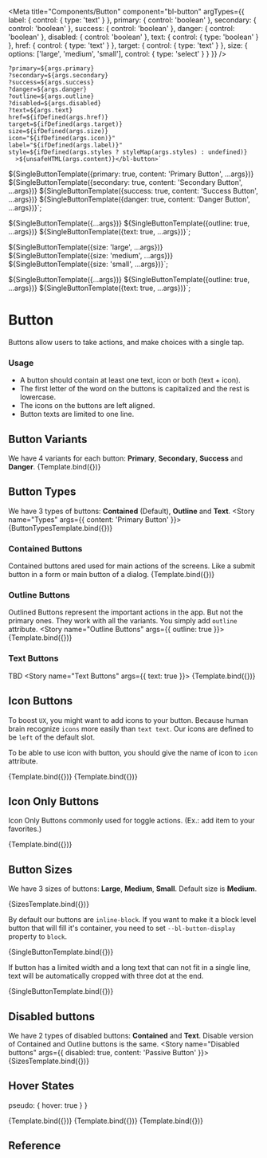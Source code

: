 
<Meta
  title="Components/Button"
  component="bl-button"
  argTypes={{
    label: {
      control: {
        type: 'text'
      }
    },
    primary: {
      control: 'boolean'
    },
    secondary: {
      control: 'boolean'
    },
    success: {
      control: 'boolean'
    },
    danger: {
      control: 'boolean'
    },
    disabled: {
      control: 'boolean'
    },
    text: {
      control: {
        type: 'boolean'
      }
    },
    href: {
       control: {
        type: 'text'
      }
    },
    target: {
       control: {
        type: 'text'
      }
    },
    size: {
      options: ['large', 'medium', 'small'],
      control: { type: 'select' }
    }
  }}
/>

    ?primary=${args.primary}
    ?secondary=${args.secondary}
    ?success=${args.success}
    ?danger=${args.danger}
    ?outline=${args.outline}
    ?disabled=${args.disabled}
    ?text=${args.text}
    href=${ifDefined(args.href)}
    target=${ifDefined(args.target)}
    size=${ifDefined(args.size)}
    icon="${ifDefined(args.icon)}"
    label="${ifDefined(args.label)}"
    style=${ifDefined(args.styles ? styleMap(args.styles) : undefined)}
      >${unsafeHTML(args.content)}</bl-button>`

${SingleButtonTemplate({primary: true, content: 'Primary Button', ...args})}
${SingleButtonTemplate({secondary: true, content: 'Secondary Button', ...args})}
${SingleButtonTemplate({success: true, content: 'Success Button', ...args})}
${SingleButtonTemplate({danger: true, content: 'Danger Button', ...args})}`;

${SingleButtonTemplate({...args})}
${SingleButtonTemplate({outline: true, ...args})}
${SingleButtonTemplate({text: true, ...args})}`;

${SingleButtonTemplate({size: 'large', ...args})}
${SingleButtonTemplate({size: 'medium', ...args})}
${SingleButtonTemplate({size: 'small', ...args})}`;

${SingleButtonTemplate({...args})}
${SingleButtonTemplate({outline: true, ...args})}
${SingleButtonTemplate({text: true, ...args})}`;

# Button

Buttons allow users to take actions, and make choices with a single tap.

### Usage
* A button should contain at least one text, icon or both (text + icon).
* The first letter of the word on the buttons is capitalized and the rest is lowercase.
* The icons on the buttons are left aligned.
* Button texts are limited to one line.

## Button Variants
We have 4 variants for each button: **Primary**, **Secondary**, **Success** and **Danger**.
<Canvas>
  <Story name="Variants">
    {Template.bind({})}
  </Story>
</Canvas>

## Button Types
We have 3 types of buttons: **Contained** (Default), **Outline** and **Text**.
<Canvas>
  <Story name="Types" args={{ content: 'Primary Button' }}>
    {ButtonTypesTemplate.bind({})}
  </Story>
</Canvas>

### Contained Buttons
Contained buttons ared used for main actions of the screens. Like a submit button in a form or main button of a dialog.
<Canvas>
  <Story name="Contained Buttons">
    {Template.bind({})}
  </Story>
</Canvas>

### Outline Buttons
Outlined Buttons represent the important actions in the app. But not the primary ones.
They work with all the variants. You simply add `outline` attribute.
<Canvas>
  <Story name="Outline Buttons" args={{ outline: true }}>
    {Template.bind({})}
  </Story>
</Canvas>

### Text Buttons
TBD
<Canvas>
  <Story name="Text Buttons" args={{ text: true }}>
    {Template.bind({})}
  </Story>
</Canvas>

## Icon Buttons
To boost `UX`, you might want to add icons to your button. Because human brain recognize `icons` more easily than `text text`.
Our icons are defined to be `left` of the default slot.

To be able to use icon with button, you should give the name of icon to `icon` attribute.

<Canvas>
  <Story name="Icon Buttons" args={{ content: 'Save', icon: 'info' }}>
    {Template.bind({})}
  </Story>
</Canvas>

<Canvas>
  <Story name="Text Buttons With Icon" args={{ text: true, href: "https://trendyol.com", content: 'Save', icon: 'info' }}>
    {Template.bind({})}
  </Story>
</Canvas>


## Icon Only Buttons

Icon Only Buttons commonly used for toggle actions. (Ex.: add item to your favorites.)

<Canvas>
  <Story name="Icon Only Buttons" args={{ content: '', label: 'Save', icon: 'info' }}>
    {Template.bind({})}
  </Story>
</Canvas>

## Button Sizes

We have 3 sizes of buttons: **Large**, **Medium**, **Small**. Default size is **Medium**.

<Canvas>
  <Story name="Button Sizes" args={{ content: 'Primary Button', icon: 'info' }}>
    {SizesTemplate.bind({})}
  </Story>
</Canvas>

By default our buttons are `inline-block`. If you want to make it a block level button that will fill it's container, you need to set `--bl-button-display` property to `block`.

<Canvas>
  <Story name="Block Level Buttons" args={{ content: 'Confirm', icon: 'info', styles: { '--bl-button-display': 'block' } }}>
    {SingleButtonTemplate.bind({})}
  </Story>
</Canvas>

If button has a limited width and a long text that can not fit in a single line, text will be automatically cropped with three dot at the end.

<Canvas>
  <Story name="Automatic clipping text" args={{ content: 'A very long text content', icon: 'info', styles: { '--bl-button-display': 'block', 'max-width': '150px' } }}>
    {SingleButtonTemplate.bind({})}
  </Story>
</Canvas>

## Disabled buttons
We have 2 types of disabled buttons: **Contained** and **Text**. Disable version of Contained and Outline buttons is the same.
<Canvas columns={1}>
  <Story name="Disabled buttons" args={{ disabled: true, content: 'Passive Button' }}>
    {SizesTemplate.bind({})}
  </Story>
</Canvas>

## Hover States

  pseudo: {
    hover: true
  }
}

<Canvas isColumn>
  <Story name="Contained Buttons Hover" args={{ content: 'Save', icon: 'info' }} parameters={hover}>
    {Template.bind({})}
  </Story>
  <Story name="Outline Buttons Hover" args={{ content: 'Save', outline: true, icon: 'info' }} parameters={hover}>
    {Template.bind({})}
  </Story>
    <Story name="Text Buttons Hover" args={{ content: 'Save', text: true, icon: 'info' }} parameters={hover}>
    {Template.bind({})}
  </Story>
</Canvas>

## Reference

<ArgsTable of="bl-button" />
